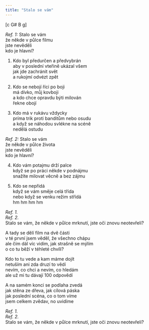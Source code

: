 ```yaml
---
title: "Stalo se vám"
---
```


[c G# B g]

_Ref. 1:_
Stalo se vám\
že někde v půlce filmu\
jste nevěděli\
kdo je hlavní?

1. Kdo byl předurčen a předvybrán\
   aby v poslední vteřině ukázal všem\
   jak jde zachránit svět\
   a rukojmí odvézt zpět

2. Kdo se nebojí říci po boji\
   má dívko, můj kovboji\
   a kdo chce opravdu býti milován\
   řekne obojí

3. Kdo má v rukávu vždycky\
   príma trik proti banditům nebo osudu\
   a když se náhodou svlékne na scéně\
   nedělá ostudu

_Ref. 2:_
Stalo se vám\
že někde v půlce života\
jste nevěděli\
kdo je hlavní?

4. Kdo vám potajmu drží palce\
   když se po práci někde v podnájmu\
   snažíte milovat věcně a bez zájmu

5. Kdo se nepřidá\
   když se vám směje celá třída\
   nebo když se venku režim střídá\
   hm hm hm hm

_Ref. 1._\
_Ref. 2._\
Stalo se vám, že někde v půlce mrknutí, jste oči znovu neotevřeli?

A tady se dělí film na dvě části\
v té první jsem věděl, že všechno chápu\
ale čím dál víc vidím, jak strašně se mýlím\
o co tu běží v téhleté chvíli?

Kdo to tu vede a kam máme dojít\
netuším ani zda druzí to vědí\
nevím, co chci a nevím, co hledám\
ale už mi tu dávají 100 odpovědí

A na samém konci se podlaha zvedá\
jak stěna ze dřeva, jak cílová páska\
jak poslední scéna, co o tom víme\
jsem celkem zvědav, no uvidíme

_Ref. 1._\
_Ref. 2._\
Stalo se vám, že někde v půlce mrknutí, jste oči znovu neotevřeli?
